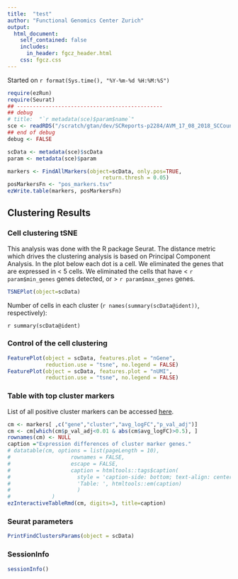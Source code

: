 ```yaml
---
title:  "test"
author: "Functional Genomics Center Zurich"
output: 
  html_document:
    self_contained: false
    includes:
      in_header: fgcz_header.html
    css: fgcz.css
---
```


Started on `r format(Sys.time(), "%Y-%m-%d %H:%M:%S")`

```r
require(ezRun)
require(Seurat)
## ----------------------------------------------
## debug
# title:  "`r metadata(sce)$param$name`"
sce <- readRDS("/scratch/gtan/dev/SCReports-p2284/AVM_17_08_2018_SCCountQC/sce.rds")
## end of debug
debug <- FALSE

scData <- metadata(sce)$scData
param <- metadata(sce)$param
```

```r
markers <- FindAllMarkers(object=scData, only.pos=TRUE,
                              return.thresh = 0.05)
posMarkersFn <- "pos_markers.tsv"
ezWrite.table(markers, posMarkersFn)
```

## Clustering Results {.tabset}

### Cell clustering tSNE

This analysis was done with the R package Seurat. The distance metric which drives the clustering analysis is based on Principal Component Analysis.  In the plot below each dot is a cell.
We eliminated the genes that are expressed in < 5 cells. We eliminated the cells that have < `r param$min_genes` genes detected, or > `r param$max_genes` genes.

```r
TSNEPlot(object=scData)
```

Number of cells in each cluster (`r names(summary(scData@ident))`, respectively):

`r summary(scData@ident)`

### Control of the cell clustering

```r
FeaturePlot(object = scData, features.plot = "nGene", 
            reduction.use = "tsne", no.legend = FALSE)
FeaturePlot(object = scData, features.plot = "nUMI", 
            reduction.use = "tsne", no.legend = FALSE)
```

### Table with top cluster markers

List of all positive cluster markers can be accessed [here](`r posMarkersFn`).

```r
cm <- markers[ ,c("gene","cluster","avg_logFC","p_val_adj")]
cm <- cm[which(cm$p_val_adj<0.01 & abs(cm$avg_logFC)>0.5), ]
rownames(cm) <- NULL
caption ="Expression differences of cluster marker genes."
# datatable(cm, options = list(pageLength = 10), 
#                   rownames = FALSE,
#                   escape = FALSE,
#                   caption = htmltools::tags$caption(
#                     style = 'caption-side: bottom; text-align: center;',
#                     'Table: ', htmltools::em(caption)
#                     )
#             )
ezInteractiveTableRmd(cm, digits=3, title=caption)
```

### Seurat parameters
```r
PrintFindClustersParams(object = scData)
```

### SessionInfo
```r
sessionInfo()
```
